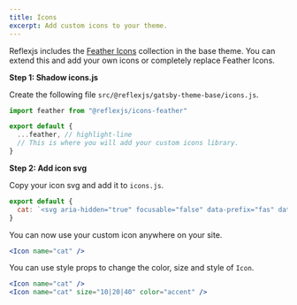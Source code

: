 ```yaml
---
title: Icons
excerpt: Add custom icons to your theme.
---
```


Reflexjs includes the [Feather Icons](https://feathericons.com) collection in the base theme. You can extend this and
add your own icons or completely replace Feather Icons.

**Step 1: Shadow icons.js**

Create the following file `src/@reflexjs/gatsby-theme-base/icons.js`.

```js title=src/@reflexjs/gatsby-theme-base/icons.js
import feather from "@reflexjs/icons-feather"

export default {
  ...feather, // highlight-line
  // This is where you will add your custom icons library.
}
```

**Step 2: Add icon svg**

Copy your icon svg and add it to `icons.js`.

```js title=src/@reflexjs/gatsby-theme-base/icons.js
export default {
  cat: `<svg aria-hidden="true" focusable="false" data-prefix="fas" data-icon="cat" role="img" xmlns="http://www.w3.org/2000/svg" viewBox="0 0 512 512">...</svg>`,
}
```

You can now use your custom icon anywhere on your site.

```jsx
<Icon name="cat" />
```

You can use style props to change the color, size and style of `Icon`.

```jsx
<Icon name="cat" />
<Icon name="cat" size="10|20|40" color="accent" />
```

